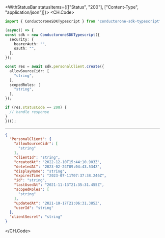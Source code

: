 

<WithStatusBar statusItems={[["Status", "200"], ["Content-Type", "application/json"]]}>
  <CH.Code>
  ```typescript Create.ts
  import { ConductoroneSDKTypescript } from "conductorone-sdk-typescript";

(async() => {
  const sdk = new ConductoroneSDKTypescript({
    security: {
      bearerAuth: "",
      oauth: "",
    },
  });

  const res = await sdk.personalClient.create({
    allowSourceCidr: [
      "string",
    ],
    scopedRoles: [
      "string",
    ],
  });

  if (res.statusCode == 200) {
    // handle response
  }
})();
  ```
  ---

  ```json Example Response
  {
    "PersonalClient": {
      "allowSourceCidr": [
        "string"
      ],
      "clientId": "string",
      "createdAt": "2022-12-10T15:44:10.903Z",
      "deletedAt": "2023-02-24T09:04:43.534Z",
      "displayName": "string",
      "expiresTime": "2023-07-11T07:37:38.246Z",
      "id": "string",
      "lastUsedAt": "2021-11-13T21:35:31.455Z",
      "scopedRoles": [
        "string"
      ],
      "updatedAt": "2021-10-17T21:06:31.385Z",
      "userId": "string"
    },
    "clientSecret": "string"
  }
  ```
  </CH.Code>
</WithStatusBar>
